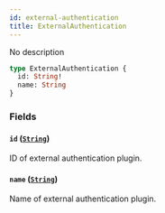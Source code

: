 ```yaml
---
id: external-authentication
title: ExternalAuthentication
---
```



No description

```graphql
type ExternalAuthentication {
  id: String!
  name: String
}
```


### Fields

#### `id` ([`String`](../../../developer/api-reference/scalars/string))

ID of external authentication plugin.


#### `name` ([`String`](../../../developer/api-reference/scalars/string))

Name of external authentication plugin.




